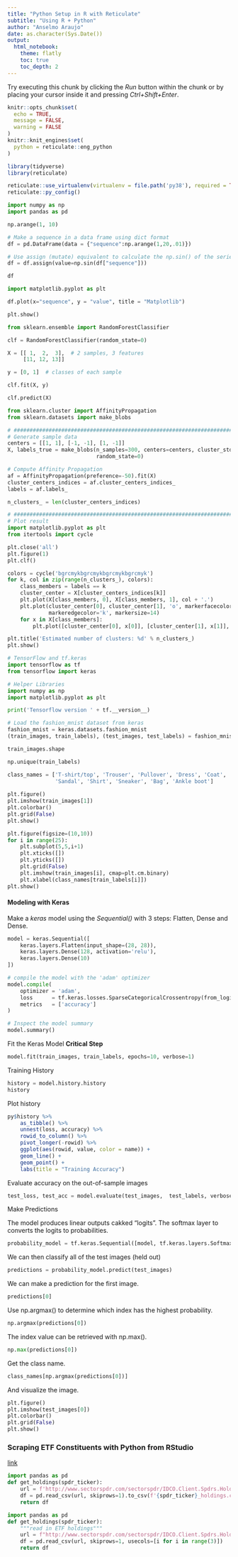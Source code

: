 ```yaml
---
title: "Python Setup in R with Reticulate"
subtitle: "Using R + Python"
author: "Anselmo Araujo"
date: as.character(Sys.Date())
output: 
  html_notebook:
    theme: flatly
    toc: true
    toc_depth: 2
---
```




Try executing this chunk by clicking the *Run* button within the chunk or by placing your cursor inside it and pressing *Ctrl+Shift+Enter*. 

```r
knitr::opts_chunk$set(
  echo = TRUE,
  message = FALSE,
  warning = FALSE
)
knitr::knit_engines$set(
  python = reticulate::eng_python
)
```

```r
library(tidyverse)
library(reticulate)
```

```r
reticulate::use_virtualenv(virtualenv = file.path('py38'), required = TRUE)
reticulate::py_config()
```

```python
import numpy as np
import pandas as pd

np.arange(1, 10)

# Make a sequence in a data frame using dict format
df = pd.DataFrame(data = {"sequence":np.arange(1,20,.01)})

# Use assign (mutate) equivalent to calculate the np.sin() of the series
df = df.assign(value=np.sin(df["sequence"]))

df
```

```python
import matplotlib.pyplot as plt

df.plot(x="sequence", y = "value", title = "Matplotlib")

plt.show()
```

```python
from sklearn.ensemble import RandomForestClassifier

clf = RandomForestClassifier(random_state=0)

X = [[ 1,  2,  3],  # 2 samples, 3 features
     [11, 12, 13]]

y = [0, 1]  # classes of each sample

clf.fit(X, y)
```

```python
clf.predict(X) 
```

```python
from sklearn.cluster import AffinityPropagation
from sklearn.datasets import make_blobs

# #############################################################################
# Generate sample data
centers = [[1, 1], [-1, -1], [1, -1]]
X, labels_true = make_blobs(n_samples=300, centers=centers, cluster_std=0.5,
                            random_state=0)

# Compute Affinity Propagation
af = AffinityPropagation(preference=-50).fit(X)
cluster_centers_indices = af.cluster_centers_indices_
labels = af.labels_

n_clusters_ = len(cluster_centers_indices)

# #############################################################################
# Plot result
import matplotlib.pyplot as plt
from itertools import cycle

plt.close('all')
plt.figure(1)
plt.clf()

colors = cycle('bgrcmykbgrcmykbgrcmykbgrcmyk')
for k, col in zip(range(n_clusters_), colors):
    class_members = labels == k
    cluster_center = X[cluster_centers_indices[k]]
    plt.plot(X[class_members, 0], X[class_members, 1], col + '.')
    plt.plot(cluster_center[0], cluster_center[1], 'o', markerfacecolor=col,
             markeredgecolor='k', markersize=14)
    for x in X[class_members]:
        plt.plot([cluster_center[0], x[0]], [cluster_center[1], x[1]], col)

plt.title('Estimated number of clusters: %d' % n_clusters_)
plt.show()
```

```python
# TensorFlow and tf.keras
import tensorflow as tf
from tensorflow import keras

# Helper Libraries
import numpy as np
import matplotlib.pyplot as plt

print('Tensorflow version ' + tf.__version__)

# Load the fashion_mnist dataset from keras
fashion_mnist = keras.datasets.fashion_mnist
(train_images, train_labels), (test_images, test_labels) = fashion_mnist.load_data()

train_images.shape

np.unique(train_labels)

class_names = ['T-shirt/top', 'Trouser', 'Pullover', 'Dress', 'Coat',
               'Sandal', 'Shirt', 'Sneaker', 'Bag', 'Ankle boot']
               
plt.figure()
plt.imshow(train_images[1])
plt.colorbar()
plt.grid(False)
plt.show()
```

```python
plt.figure(figsize=(10,10))
for i in range(25):
    plt.subplot(5,5,i+1)
    plt.xticks([])
    plt.yticks([])
    plt.grid(False)
    plt.imshow(train_images[i], cmap=plt.cm.binary)
    plt.xlabel(class_names[train_labels[i]])
plt.show()
```

#### Modeling with Keras

Make a *keras* model using the *Sequential()* with 3 steps: Flatten, Dense and Dense.

```python
model = keras.Sequential([
    keras.layers.Flatten(input_shape=(28, 28)),
    keras.layers.Dense(128, activation='relu'),
    keras.layers.Dense(10)
])

# compile the model with the 'adam' optimizer
model.compile(
    optimizer = 'adam',
    loss      = tf.keras.losses.SparseCategoricalCrossentropy(from_logits=True),
    metrics   = ['accuracy']
)

# Inspect the model summary
model.summary()
```

Fit the Keras Model
**Critical Step**

```python
model.fit(train_images, train_labels, epochs=10, verbose=1)
```

Training History

```python
history = model.history.history
history
```
Plot history

```r
py$history %>% 
    as_tibble() %>%
    unnest(loss, accuracy) %>%
    rowid_to_column() %>%
    pivot_longer(-rowid) %>%
    ggplot(aes(rowid, value, color = name)) +
    geom_line() +
    geom_point() +
    labs(title = "Training Accuracy")
```

Evaluate accuracy on the out-of-sample images

```python
test_loss, test_acc = model.evaluate(test_images,  test_labels, verbose=2)
```

Make Predictions

The model produces linear outputs cakked “logits”. The softmax layer to converts the logits to probabilities.

```python
probability_model = tf.keras.Sequential([model, tf.keras.layers.Softmax()])
```

We can then classify all of the test images (held out)

```python
predictions = probability_model.predict(test_images)
```

We can make a prediction for the first image.

```python
predictions[0]
```

Use np.argmax() to determine which index has the highest probability.

```python
np.argmax(predictions[0])
```

The index value can be retrieved with np.max().

```python
np.max(predictions[0])
```

Get the class name.

```python
class_names[np.argmax(predictions[0])]
```

And visualize the image.

```python
plt.figure()
plt.imshow(test_images[0])
plt.colorbar()
plt.grid(False)
plt.show()
```

### Scraping ETF Constituents with Python from RStudio
[link](https://robotwealth.com/using-python-from-the-comfort-of-r-studio/)

```python
import pandas as pd
def get_holdings(spdr_ticker):
    url = f'http://www.sectorspdr.com/sectorspdr/IDCO.Client.Spdrs.Holdings/Export/ExportCsv?symbol={spdr_ticker}'
    df = pd.read_csv(url, skiprows=1).to_csv(f'{spdr_ticker}_holdings.csv', index=False)
    return df
```

```python
import pandas as pd
def get_holdings(spdr_ticker):
    """read in ETF holdings"""
    url = f"http://www.sectorspdr.com/sectorspdr/IDCO.Client.Spdrs.Holdings/Export/ExportCsv?symbol={spdr_ticker}"
    df = pd.read_csv(url, skiprows=1, usecols=[i for i in range(3)]) 
    return df
```

